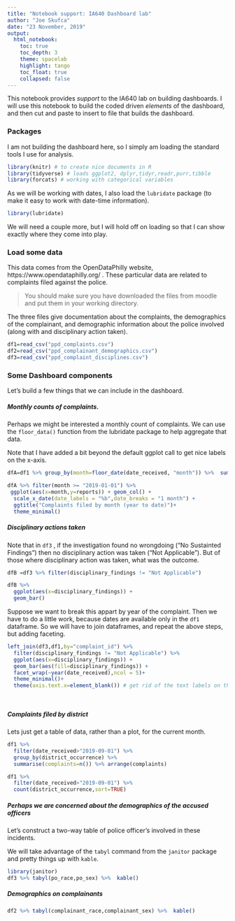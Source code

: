 ```yaml
---
title: "Notebook support: IA640 Dashboard lab"
author: "Joe Skufca"
date: "23 November, 2019"
output: 
  html_notebook:
    toc: true
    toc_depth: 3
    theme: spacelab
    highlight: tango
    toc_float: true
    collapsed: false
---
```


This notebook provides *support* to the IA640 lab on building dashboards.  I will use this notebook to build the coded driven *elements* of the dashboard, and then cut and paste to insert to file that builds the dashboard.

### Packages

I am not building the dashboard here, so I simply am loading the standard tools I use for analysis.

```r
library(knitr) # to create nice documents in R
library(tidyverse) # loads ggplot2, dplyr,tidyr,readr,purr,tibble
library(forcats) # working with categorical variables
```

As we will be working with dates, I also load the `lubridate` package (to make it easy to work with date-time information).

```r
library(lubridate)
```


We will need a couple more, but I will hold off on loading so that I can show exactly where they come into play.

### Load some data

This data comes from the OpenDataPhilly website, https://www.opendataphilly.org/ .  These particular data are related to complaints filed against the police.

> You should make sure you have downloaded the files from moodle and put them in your working directory.

The three files give documentation about the complaints, the demographics of the complainant, and demographic information about the police involved (along with and disciplinary action taken).

```r
df1=read_csv("ppd_complaints.csv")
df2=read_csv("ppd_complainant_demographics.csv")
df3=read_csv("ppd_complaint_disciplines.csv")
```

### Some Dashboard components

Let's build a few things that we can include in the dashboard.


##### Monthly counts of complaints.

Perhaps we might be interested a monthly count of complaints.   We can use the `floor_data()` function from the lubridate package to help aggregate that data.

Note that I have added a bit beyond the default ggplot call to get nice labels on the x-axis.

```r
dfA=df1 %>% group_by(month=floor_date(date_received, "month")) %>%  summarise(reports=n()) 

dfA %>% filter(month >= "2019-01-01") %>%
 ggplot(aes(x=month,y=reports)) + geom_col() +
  scale_x_date(date_labels = "%b",date_breaks = "1 month") +
  ggtitle("Complaints filed by month (year to date)")+
  theme_minimal()
```

##### Disciplinary actions taken

Note that in `df3` , if the investigation found no wrongdoing ("No Sustainted Findings") then no disciplinary action was taken ("Not Applicable").  But of those where disciplinary action was taken, what was the outcome.  


```r
dfB =df3 %>% filter(disciplinary_findings != "Not Applicable")

dfB %>% 
  ggplot(aes(x=disciplinary_findings)) + 
  geom_bar() 
```

Suppose we want to break this appart by year of the complaint.  Then we have to do a little work, because dates are available only in the `df1` dataframe.  So we will have to join dataframes, and repeat the above steps, but adding faceting.

```r
left_join(df3,df1,by="complaint_id") %>% 
  filter(disciplinary_findings != "Not Applicable") %>%
  ggplot(aes(x=disciplinary_findings)) + 
  geom_bar(aes(fill=disciplinary_findings)) +
  facet_wrap(~year(date_received),ncol = 5)+
  theme_minimal()+
  theme(axis.text.x=element_blank()) # get rid of the text labels on the x axis

  
```

##### Complaints filed by district

Lets just get a table of data, rather than a plot, for the current month.


```r
df1 %>% 
  filter(date_received>"2019-09-01") %>%
  group_by(district_occurrence) %>%
  summarise(complaints=n()) %>% arrange(complaints)
```

```r
df1 %>% 
  filter(date_received>"2019-09-01") %>%
  count(district_occurrence,sort=TRUE) 
```

##### Perhaps we are concerned about the demographics of the accused officers

Let's construct a two-way table of police officer's involved in these incidents.

We will take advantage of the `tabyl` command from the `janitor` package and pretty things up with `kable`.

```r
library(janitor)
df3 %>% tabyl(po_race,po_sex) %>%  kable()
```

##### Demographics on complainants

```r
df2 %>% tabyl(complainant_race,complainant_sex) %>%  kable()
```








